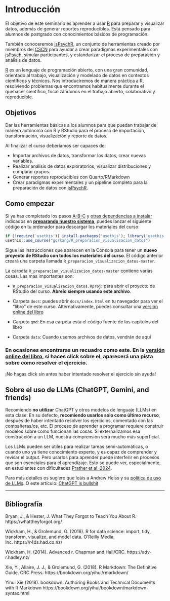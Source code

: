 # Introducción {-}

El objetivo de este seminario es aprender a usar [R](https://www.r-project.org/) para preparar y visualizar datos, además de generar reportes reproducibles. Está pensado para alumnos de postgrado con conocimientos básicos de programación.  

También conoceremos [jsPsychR](https://gorkang.github.io/jsPsychRmanual/index.html), un conjunto de herramientas creado por miembros del [CSCN](https://cscn.uai.cl/) para ayudar a crear paradigmas experimentales con [jsPsych](https://www.jspsych.org/), simular participantes, y estandarizar el proceso de preparación y análisis de datos.  

[R](https://www.r-project.org/) es un lenguaje de programación abierto, con una gran comunidad, orientado al trabajo, visualización y modelado de datos en contextos científicos y técnicos. Nos introduciremos de manera práctica a R, resolviendo problemas que encontramos habitualmente durante el quehacer científico, focalizándonos en el trabajo abierto, colaborativo y reproducible.  


## Objetivos {-}

Dar las herramientas básicas a los alumnos para que puedan trabajar de manera autónoma con R y RStudio para el proceso de importación, transformación, visualización y reporte de datos. 

Al finalizar el curso deberíamos ser capaces de:  

* Importar archivos de datos, transformar los datos, crear nuevas variables.
* Realizar análisis de datos exploratorios, visualizar distribuciones y comparar grupos.
* Generar reportes reproducibles con Quarto/RMarkdown
* Crear paradigmas experimentales y un pipeline completo para la preparación de datos con [jsPsychR](https://gorkang.github.io/jsPsychRmanual/index.html).  


## Como empezar {-}

Si ya has completado los pasos [A-B-C](#empezando-en-a-b-c) y [otras dependencias a instalar](#otras-dependencias-a-instalar) indicados en **[preparando nuestro sistema](#preparando-sistema)**, puedes lanzar el siguiente código en tu ordenador para descargar los materiales del curso:  

```r

if (!require('usethis')) install.packages('usethis'); library('usethis')
usethis::use_course("gorkang/R_preparacion_visualizacion_datos")

```

Sigue las instrucciones que aparecen en la Consola para tener un **nuevo proyecto de RStudio con todos los materiales del curso**. El código anterior creará una carpeta llamada `R_preparacion_visualizacion_datos-master`.  

La carpeta `R_preparacion_visualizacion_datos-master` contiene varias cosas. Las mas importantes son:  

- `R_preparacion_visualizacion_datos.Rproj`: para abrir el proyecto de RStudio del curso. **Ábrelo siempre usando este archivo**.  

- Carpeta `docs`: puedes abrir `docs/index.html` en tu navegador para ver el "libro" de este curso. Alternativamente, puedes consultar una [version online del libro](https://gorkang.github.io/R_preparacion_visualizacion_datos/index.html)  

- Carpeta `qmd`: En esa carpeta esta el código fuente de los capítulos del libro   

- Carpeta `data`: Cuando usemos archivos de datos, vendrán de aquí  



::: {.callout-tip collapse="true"}

### En ocasiones encontraras un recuadro como este. En la [versión online del libro](https://gorkang.github.io/R_preparacion_visualizacion_datos/), si haces click sobre el, aparecerá una pista sobre como resolver el ejercicio.  

¡No hagas click sin antes haber intentado resolver el ejercicio sin ayuda!

:::


## Sobre el uso de LLMs (ChatGPT, Gemini, and friends)

Recomiendo **no utilizar** ChatGPT y otros modelos de lenguaje (LLMs) en esta clase. En su defecto, **recomiendo usarlos solo como último recurso**, después de haber intentado resolver los ejercicios, comentado con las compañeras/os, etc. El proceso de aprender a programar requiere construir modelos sobre como funcionan las cosas. Si externalizamos esa construcción a un LLM, nuestra comprensión será mucho más superficial.  

Los LLMs pueden ser útiles para realizar tareas semi-automáticas, o cuando uno ya tiene conocimiento experto, y es capaz de comprender y revisar el output. Pero usarlos para aprender puede interferir en procesos que son esenciales para el aprendizaje. Esto se puede ver, especialmente, en estudiantes con dificultades [Prather et al. 2024](https://doi.org/10.1145/3632620.3671116).  

Para más detalles os sugiero que leáis a Andrew Heiss y su  [política de uso de LLMs](https://compaf24.classes.andrewheiss.com/syllabus.html#ai-large-language-models-and-bullshit). O este artículo: [ChatGPT is bullshit](https://link.springer.com/article/10.1007/s10676-024-09775-5)

<!-- https://doi.org/10.3390/app14104115 -->
<!-- RQ1: The analysis directly answered the primary question concerning the overall impact of LLM usage on programming education outcomes. We identified a significant negative correlation between the average use of LLMs and students’ final grades (Spear-man’s rho = −0.347, p = 0.026), clearly suggesting that an increased general reliance on LLMs correlates with diminished academic performance in programming assignments. -->



---  


## Bibliografía {.bibliografia -}

Bryan, J., & Hester, J. What They Forgot to Teach You About R. https://whattheyforgot.org/  

Wickham, H., & Grolemund, G. (2016). R for data science: import, tidy, transform, visualize, and model data. O'Reilly Media, Inc. https://r4ds.had.co.nz/  

Wickham, H. (2014). Advanced r. Chapman and Hall/CRC. https://adv-r.hadley.nz/

Xie, Y., Allaire, J. J., & Grolemund, G. (2018). R Markdown: The Definitive Guide. CRC Press. https://bookdown.org/yihui/rmarkdown/  

Yihui Xie (2018). bookdown: Authoring Books and Technical Documents with R Markdown https://bookdown.org/yihui/bookdown/markdown-syntax.html  

